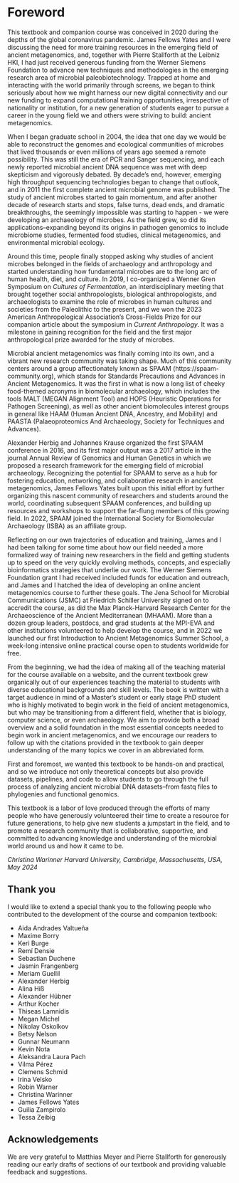 # Foreword  {.unnumbered}

This textbook and companion course was conceived in 2020 during the depths of the global coronavirus pandemic. 
James Fellows Yates and I were discussing the need for more training resources in the emerging field of ancient metagenomics, and, together with Pierre Stallforth at the Leibniz HKI, I had just received generous funding from the Werner Siemens Foundation to advance new techniques and methodologies in the emerging research area of microbial paleobiotechnology. 
Trapped at home and interacting with the world primarily through screens, we began to think seriously about how we might harness our new digital connectivity and our new funding to expand computational training opportunities, irrespective of nationality or institution, for a new generation of students eager to pursue a career in the young field we and others were striving to build: ancient metagenomics.  

When I began graduate school in 2004, the idea that one day we would be able to reconstruct the genomes and ecological communities of microbes that lived thousands or even millions of years ago seemed a remote possibility. 
This was still the era of PCR and Sanger sequencing, and each newly reported microbial ancient DNA sequence was met with deep skepticism and vigorously debated. 
By decade’s end, however, emerging high throughput sequencing technologies began to change that outlook, and in 2011 the first complete ancient microbial genome was published. 
The study of ancient microbes started to gain momentum, and after another decade of research starts and stops, false turns, dead ends, and dramatic breakthroughs, the seemingly impossible was starting to happen - we were developing an archaeology of microbes. 
As the field grew, so did its applications–expanding beyond its origins in pathogen genomics to include microbiome studies, fermented food studies, clinical metagenomics, and environmental microbial ecology. 

Around this time, people finally stopped asking why studies of ancient microbes belonged in the fields of archaeology and anthropology and started understanding how fundamental microbes are to the long arc of human health, diet, and culture. 
In 2019, I co-organized a Wenner Gren Symposium on _Cultures of Fermentation_, an interdisciplinary meeting that brought together social anthropologists, biological anthropologists, and archaeologists to examine the role of microbes in human cultures and societies from the Paleolithic to the present, and we won the 2023 American Anthropological Association’s Cross-Fields Prize for our companion article about the symposium in _Current Anthropology_. 
It was a milestone in gaining recognition for the field and the first major anthropological prize awarded for the study of microbes.

Microbial ancient metagenomics was finally coming into its own, and a vibrant new research community was taking shape. 
Much of this community centers around a group affectionately known as SPAAM (https://spaam-community.org), which stands for Standards Precautions and Advances in Ancient Metagenomics. 
It was the first in what is now a long list of cheeky food-themed acronyms in biomolecular archaeology, which includes the tools MALT (MEGAN Alignment Tool) and HOPS (Heuristic Operations for Pathogen Screening), as well as other ancient biomolecules interest groups in general like HAAM (Human Ancient DNA, Ancestry, and Mobility) and PAASTA (Palaeoproteomics And Archaeology, Society for Techniques and Advances). 

Alexander Herbig and Johannes Krause organized the first SPAAM conference in 2016, and its first major output was a 2017 article in the journal Annual Review of Genomics and Human Genetics in which we proposed a research framework for the emerging field of microbial archaeology. 
Recognizing the potential for SPAAM to serve as a hub for fostering education, networking, and collaborative research in ancient metagenomics, James Fellows Yates built upon this initial effort by further organizing this nascent community of researchers and students around the world, coordinating subsequent SPAAM conferences, and building up resources and workshops to support the far-flung members of this growing field. 
In 2022, SPAAM joined the International Society for Biomolecular Archaeology (ISBA) as an affiliate group. 

Reflecting on our own trajectories of education and training, James and I had been talking for some time about how our field needed a more formalized way of training new researchers in the field and getting students up to speed on the very quickly evolving methods, concepts, and especially bioinformatics strategies that underlie our work. 
The Werner Siemens Foundation grant I had received included funds for education and outreach, and James and I hatched the idea of developing an online ancient metagenomics course to further these goals. 
The Jena School for Microbial Communications (JSMC) at Friedrich Schiller University signed on to accredit the course, as did the Max Planck-Harvard Research Center for the Archaeoscience of the Ancient Mediterranean (MHAAM). 
More than a dozen group leaders, postdocs, and grad students at the MPI-EVA and other institutions volunteered to help develop the course, and in 2022 we launched our first Introduction to Ancient Metagenomics Summer School, a week-long intensive online practical course open to students worldwide for free. 

From the beginning, we had the idea of making all of the teaching material for the course available on a website, and the current textbook grew organically out of our experiences teaching the material to students with diverse educational backgrounds and skill levels. 
The book is written with a target audience in mind of a Master’s student or early stage PhD student who is highly motivated to begin work in the field of ancient metagenomics, but who may be transitioning from a different field, whether that is biology, computer science, or even archaeology. 
We aim to provide both a broad overview and a solid foundation in the most essential concepts needed to begin work in ancient metagenomics, and we encourage our readers to follow up with the citations provided in the textbook to gain deeper understanding of the many topics we cover in an abbreviated form. 

First and foremost, we wanted this textbook to be hands-on and practical, and so we introduce not only theoretical concepts but also provide datasets, pipelines, and code to allow students to go through the full process of analyzing ancient microbial DNA datasets–from fastq files to phylogenies and functional genomics. 

This textbook is a labor of love produced through the efforts of many people who have generously volunteered their time to create a resource for future generations, to help give new students a jumpstart in the field, and to promote a research community that is collaborative, supportive, and committed to advancing knowledge and understanding of the microbial world around us and how it came to be.

_Christina Warinner_
_Harvard University, Cambridge, Massachusetts, USA, May 2024_

## Thank you

I would like to extend a special thank you to the following people who contributed to the development of the course and companion textbook:

- Aida Andrades Valtueña
- Maxime Borry
- Keri Burge
- Remí Densie
- Sebastian Duchene
- Jasmin Frangenberg
- Meriam Guellil
- Alexander Herbig
- Alina Hiß
- Alexander Hübner
- Arthur Kocher
- Thiseas Lamnidis
- Megan Michel
- Nikolay Oskolkov
- Betsy Nelson
- Gunnar Neumann
- Kevin Nota
- Aleksandra Laura Pach
- Vilma Pérez
- Clemens Schmid
- Irina Velsko
- Robin Warner
- Christina Warinner
- James Fellows Yates
- Guilia Zampirolo
- Tessa Zeibig

## Acknowledgements

We are very grateful to Matthias Meyer and Pierre Stallforth for generously reading our early drafts of sections of our textbook and providing valuable feedback and suggestions.  